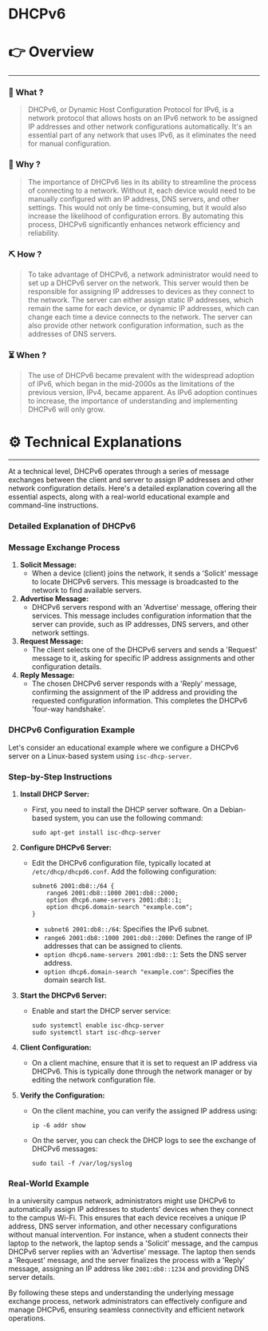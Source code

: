 # DHCPv6


# 👉 Overview

---

### 👀 What ?

> DHCPv6, or Dynamic Host Configuration Protocol for IPv6, is a network protocol that allows hosts on an IPv6 network to be assigned IP addresses and other network configurations automatically. It's an essential part of any network that uses IPv6, as it eliminates the need for manual configuration.
> 

### 🧐 Why ?

> The importance of DHCPv6 lies in its ability to streamline the process of connecting to a network. Without it, each device would need to be manually configured with an IP address, DNS servers, and other settings. This would not only be time-consuming, but it would also increase the likelihood of configuration errors. By automating this process, DHCPv6 significantly enhances network efficiency and reliability.
> 

### ⛏️ How ?

> To take advantage of DHCPv6, a network administrator would need to set up a DHCPv6 server on the network. This server would then be responsible for assigning IP addresses to devices as they connect to the network. The server can either assign static IP addresses, which remain the same for each device, or dynamic IP addresses, which can change each time a device connects to the network. The server can also provide other network configuration information, such as the addresses of DNS servers.
> 

### ⏳ When ?

> The use of DHCPv6 became prevalent with the widespread adoption of IPv6, which began in the mid-2000s as the limitations of the previous version, IPv4, became apparent. As IPv6 adoption continues to increase, the importance of understanding and implementing DHCPv6 will only grow.
> 

# ⚙️ Technical Explanations

---

At a technical level, DHCPv6 operates through a series of message exchanges between the client and server to assign IP addresses and other network configuration details. Here's a detailed explanation covering all the essential aspects, along with a real-world educational example and command-line instructions.

### Detailed Explanation of DHCPv6

### Message Exchange Process

1. **Solicit Message:**
    - When a device (client) joins the network, it sends a 'Solicit' message to locate DHCPv6 servers. This message is broadcasted to the network to find available servers.
2. **Advertise Message:**
    - DHCPv6 servers respond with an 'Advertise' message, offering their services. This message includes configuration information that the server can provide, such as IP addresses, DNS servers, and other network settings.
3. **Request Message:**
    - The client selects one of the DHCPv6 servers and sends a 'Request' message to it, asking for specific IP address assignments and other configuration details.
4. **Reply Message:**
    - The chosen DHCPv6 server responds with a 'Reply' message, confirming the assignment of the IP address and providing the requested configuration information. This completes the DHCPv6 'four-way handshake'.

### DHCPv6 Configuration Example

Let's consider an educational example where we configure a DHCPv6 server on a Linux-based system using `isc-dhcp-server`.

### Step-by-Step Instructions

1. **Install DHCP Server:**
    - First, you need to install the DHCP server software. On a Debian-based system, you can use the following command:
        
        ```
        sudo apt-get install isc-dhcp-server
        
        ```
        
2. **Configure DHCPv6 Server:**
    - Edit the DHCPv6 configuration file, typically located at `/etc/dhcp/dhcpd6.conf`. Add the following configuration:
        
        ```
        subnet6 2001:db8::/64 {
            range6 2001:db8::1000 2001:db8::2000;
            option dhcp6.name-servers 2001:db8::1;
            option dhcp6.domain-search "example.com";
        }
        
        ```
        
        - `subnet6 2001:db8::/64`: Specifies the IPv6 subnet.
        - `range6 2001:db8::1000 2001:db8::2000`: Defines the range of IP addresses that can be assigned to clients.
        - `option dhcp6.name-servers 2001:db8::1`: Sets the DNS server address.
        - `option dhcp6.domain-search "example.com"`: Specifies the domain search list.
3. **Start the DHCPv6 Server:**
    - Enable and start the DHCP server service:
        
        ```
        sudo systemctl enable isc-dhcp-server
        sudo systemctl start isc-dhcp-server
        
        ```
        
4. **Client Configuration:**
    - On a client machine, ensure that it is set to request an IP address via DHCPv6. This is typically done through the network manager or by editing the network configuration file.
5. **Verify the Configuration:**
    - On the client machine, you can verify the assigned IP address using:
        
        ```
        ip -6 addr show
        
        ```
        
    - On the server, you can check the DHCP logs to see the exchange of DHCPv6 messages:
        
        ```
        sudo tail -f /var/log/syslog
        
        ```
        

### Real-World Example

In a university campus network, administrators might use DHCPv6 to automatically assign IP addresses to students' devices when they connect to the campus Wi-Fi. This ensures that each device receives a unique IP address, DNS server information, and other necessary configurations without manual intervention. For instance, when a student connects their laptop to the network, the laptop sends a 'Solicit' message, and the campus DHCPv6 server replies with an 'Advertise' message. The laptop then sends a 'Request' message, and the server finalizes the process with a 'Reply' message, assigning an IP address like `2001:db8::1234` and providing DNS server details.

By following these steps and understanding the underlying message exchange process, network administrators can effectively configure and manage DHCPv6, ensuring seamless connectivity and efficient network operations.

